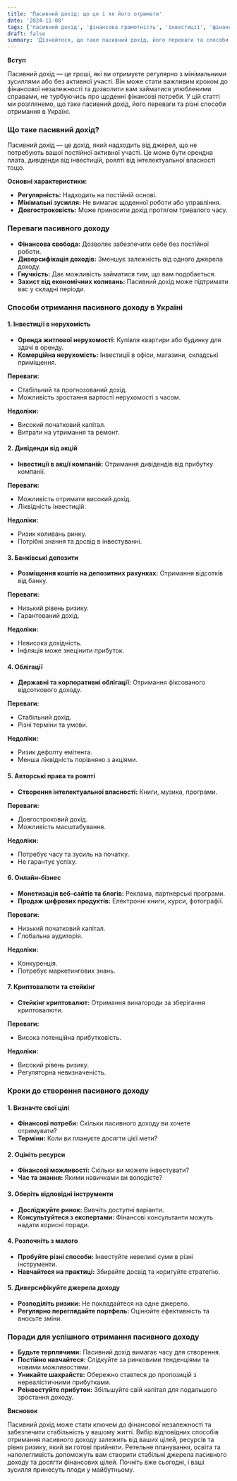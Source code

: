```yaml
---
title: 'Пасивний дохід: що це і як його отримати'
date: '2024-11-08'
tags: ['пасивний дохід', 'фінансова грамотність', 'інвестиції', 'фінансова незалежність']
draft: false
summary: 'Дізнайтеся, що таке пасивний дохід, його переваги та способи отримання в Україні. Практичні поради для тих, хто прагне фінансової незалежності та стабільності.'
---
```


**Вступ**

Пасивний дохід — це гроші, які ви отримуєте регулярно з мінімальними зусиллями або без активної участі. Він може стати важливим кроком до фінансової незалежності та дозволити вам займатися улюбленими справами, не турбуючись про щоденні фінансові потреби. У цій статті ми розглянемо, що таке пасивний дохід, його переваги та різні способи отримання в Україні.

### Що таке пасивний дохід?

Пасивний дохід — це дохід, який надходить від джерел, що не потребують вашої постійної активної участі. Це може бути орендна плата, дивіденди від інвестицій, роялті від інтелектуальної власності тощо.

**Основні характеристики:**

- **Регулярність:** Надходить на постійній основі.
- **Мінімальні зусилля:** Не вимагає щоденної роботи або управління.
- **Довгостроковість:** Може приносити дохід протягом тривалого часу.

### Переваги пасивного доходу

- **Фінансова свобода:** Дозволяє забезпечити себе без постійної роботи.
- **Диверсифікація доходів:** Зменшує залежність від одного джерела доходу.
- **Гнучкість:** Дає можливість займатися тим, що вам подобається.
- **Захист від економічних коливань:** Пасивний дохід може підтримати вас у складні періоди.

### Способи отримання пасивного доходу в Україні

#### 1. Інвестиції в нерухомість

- **Оренда житлової нерухомості:** Купівля квартири або будинку для здачі в оренду.
- **Комерційна нерухомість:** Інвестиції в офіси, магазини, складські приміщення.

**Переваги:**

- Стабільний та прогнозований дохід.
- Можливість зростання вартості нерухомості з часом.

**Недоліки:**

- Високий початковий капітал.
- Витрати на утримання та ремонт.

#### 2. Дивіденди від акцій

- **Інвестиції в акції компаній:** Отримання дивідендів від прибутку компанії.

**Переваги:**

- Можливість отримати високий дохід.
- Ліквідність інвестицій.

**Недоліки:**

- Ризик коливань ринку.
- Потрібні знання та досвід в інвестуванні.

#### 3. Банківські депозити

- **Розміщення коштів на депозитних рахунках:** Отримання відсотків від банку.

**Переваги:**

- Низький рівень ризику.
- Гарантований дохід.

**Недоліки:**

- Невисока дохідність.
- Інфляція може знецінити прибуток.

#### 4. Облігації

- **Державні та корпоративні облігації:** Отримання фіксованого відсоткового доходу.

**Переваги:**

- Стабільний дохід.
- Різні терміни та умови.

**Недоліки:**

- Ризик дефолту емітента.
- Менша ліквідність порівняно з акціями.

#### 5. Авторські права та роялті

- **Створення інтелектуальної власності:** Книги, музика, програми.

**Переваги:**

- Довгостроковий дохід.
- Можливість масштабування.

**Недоліки:**

- Потребує часу та зусиль на початку.
- Не гарантує успіху.

#### 6. Онлайн-бізнес

- **Монетизація веб-сайтів та блогів:** Реклама, партнерські програми.
- **Продаж цифрових продуктів:** Електронні книги, курси, фотографії.

**Переваги:**

- Низький початковий капітал.
- Глобальна аудиторія.

**Недоліки:**

- Конкуренція.
- Потребує маркетингових знань.

#### 7. Криптовалюти та стейкінг

- **Стейкінг криптовалют:** Отримання винагороди за зберігання криптовалюти.

**Переваги:**

- Висока потенційна прибутковість.

**Недоліки:**

- Високий рівень ризику.
- Регуляторна невизначеність.

### Кроки до створення пасивного доходу

#### 1. Визначте свої цілі

- **Фінансові потреби:** Скільки пасивного доходу ви хочете отримувати?
- **Терміни:** Коли ви плануєте досягти цієї мети?

#### 2. Оцініть ресурси

- **Фінансові можливості:** Скільки ви можете інвестувати?
- **Час та знання:** Якими навичками ви володієте?

#### 3. Оберіть відповідні інструменти

- **Досліджуйте ринок:** Вивчіть доступні варіанти.
- **Консультуйтеся з експертами:** Фінансові консультанти можуть надати корисні поради.

#### 4. Розпочніть з малого

- **Пробуйте різні способи:** Інвестуйте невеликі суми в різні інструменти.
- **Навчайтеся на практиці:** Збирайте досвід та коригуйте стратегію.

#### 5. Диверсифікуйте джерела доходу

- **Розподіліть ризики:** Не покладайтеся на одне джерело.
- **Регулярно переглядайте портфель:** Оцінюйте ефективність та вносьте зміни.

### Поради для успішного отримання пасивного доходу

- **Будьте терплячими:** Пасивний дохід вимагає часу для створення.
- **Постійно навчайтеся:** Слідкуйте за ринковими тенденціями та новими можливостями.
- **Уникайте шахрайств:** Обережно ставтеся до пропозицій з нереалістичними прибутками.
- **Реінвестуйте прибуток:** Збільшуйте свій капітал для подальшого зростання доходу.

**Висновок**

Пасивний дохід може стати ключем до фінансової незалежності та забезпечити стабільність у вашому житті. Вибір відповідних способів отримання пасивного доходу залежить від ваших цілей, ресурсів та рівня ризику, який ви готові прийняти. Ретельне планування, освіта та наполегливість допоможуть вам створити стабільні джерела пасивного доходу та досягти фінансових цілей. Почніть вже сьогодні, і ваші зусилля принесуть плоди у майбутньому.
